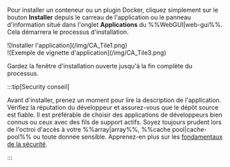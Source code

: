 Pour installer un conteneur ou un plugin Docker, cliquez simplement sur le bouton **Installer** depuis le carreau de l'application ou le panneau d'information situé dans l'onglet **Applications** du %%WebGUI|web-gui%%. Cela démarrera le processus d'installation.

<div style={{ margin: 'auto', maxWidth: '800px', display: 'flex', flexDirection: 'row', justifyContent: 'center', gap: '20px', alignItems: 'flex-start' }}>
  <div style={{ maxWidth: '390px', display: 'flex', flexDirection: 'column', alignItems: 'center' }}>
    ![Installer l'application](/img/CA_Tile1.png)
  </div>

  <div style={{ maxWidth: '390px', display: 'flex', flexDirection: 'column', alignItems: 'center' }}>
    ![Exemple de vignette d'application](/img/CA_Tile3.png)
  </div>
</div>

Gardez la fenêtre d'installation ouverte jusqu'à la fin complète du processus.

:::tip[Security conseil]

Avant d'installer, prenez un moment pour lire la description de l'application. Vérifiez la réputation du développeur et assurez-vous que le dépôt source est fiable. Il est préférable de choisir des applications de développeurs bien connus ou ceux avec des fils de support actifs. Soyez toujours prudent lors de l'octroi d'accès à votre %%array|array%%, %%cache pool|cache-pool%% ou toute donnée sensible. Apprenez-en plus sur les [fondamentaux de la sécurité](../../../system-administration/secure-your-server/security-fundamentals.mdx).

:::
